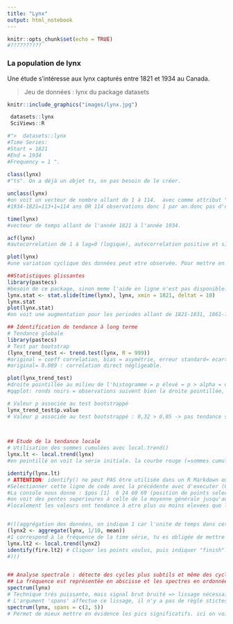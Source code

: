 ```yaml
---
title: "Lynx"
output: html_notebook
---
```



```r
knitr::opts_chunk$set(echo = TRUE)
#??????????
```


### La population de lynx

Une étude s'intéresse aux  lynx capturés entre 1821 et 1934 au Canada.

> Jeu de données : lynx du package datasets

```r
knitr::include_graphics("images/lynx.jpg")
```

```r
 datasets::lynx
 SciViews::R

#">  datasets::lynx
#Time Series:
#Start = 1821 
#End = 1934 
#Frequency = 1 ".
 
class(lynx) 
#"ts". On a déjà un objet ts, on pas besoin de le créer.

unclass(lynx)
#on voit un vecteur de nombre allant de 1 à 114.  avec comme attribut "attr(,"tsp")" et comme start end et fréquence "[1] 1821 1934    1".
#1934-1821=113+1=114 ans OR 114 observations donc 1 par an.donc pas d'observations mensuelles pa:s besoin de la fonnction cycle.

time(lynx) 
#vecteur de temps allant de l'année 1821 à l'année 1934.

acf(lynx)
#autocorrelation de 1 à lag=0 (logique), autocorrelation positive et significative pour lag= 1 et lag=2. ensuit l'ACF devient negative et significative (inverse) pour lag= 3 4 5 6 7. puis elle redevient positive pour les 5 lags suivant et le cycle recommence (- pour 4 lags et + pour 6 lags...).

plot(lynx) 
#une variation cyclique des données peut etre observée. Pour mettre en évidence l'effet sur plusieurs années la fonction stat.slide peut etre uttilisée.

##Statistiques glissantes
library(pastecs) 
#besoin de ce package, sinon meme l'aide en ligne n'est pas disponible. mais on peutr savoir de quel package on a besoin en mettant ?stat.slide.
lynx.stat <- stat.slide(time(lynx), lynx, xmin = 1821, deltat = 10)
lynx.stat
plot(lynx.stat)
#on voit une augmentation pour les periodes allant de 1821-1831, 1861-1871, 1901-1934. On peut dire qu'avec le temps le nombre de lynx capturés augmente.
```

```r
## Identification de tendance à long terme
# Tendance globale
library(pastecs)
# Test par bootstrap
(lynx_trend_test <- trend.test(lynx, R = 999))
#original = coeff correlation, bias = asymétrie, erreur standard= ecart-type par rapport à la distribution normale => le plus important c'est le graphique.
#original= 0.089 : correlation direct négligeable.

plot(lynx_trend_test)
#droite pointillée au milieu de l'histogramme = p élevé = p > alpha = on ne rejette pas Ho il n'y a donc pas de tendance générale.
#qqplot: ronds noirs = observations suivent bien la droite pointillée, donc la distribution est normale.

# Valeur p associée au test bootstrappé
lynx_trend_test$p.value
# Valeur p associée au test bootstrappé : 0,32 > 0,05 -> pas tendance significative au seuil alpha de 5%.
 


## Etude de la tendance locale
# Utilisation des sommes cumulées avec local.trend()
lynx.lt <- local.trend(lynx)
#en pointillé on voit la série initiale. la courbe rouge (=sommes cumulées) chaque segment de la ligne brisée représente une tendance locale : une période où la moyenne ne varie pas: la valeur de cette moyenne est donnée par la pente du segment additionnée de r (=moyenne de toute la série).Par rapport à la moyenne globale des observations, soit on est au-dessus ou en-dessous. 

identify(lynx.lt)
# ATTENTION: identify() ne peut PAS être utilisée dans un R Markdown ou Notebook. Cette fonction doit être utilisée seulement dans le fenêtre CONSOLE de R!!!
#Selectionner cette ligne de code avec la précédente avec d'executer (Ctrl+Enter). Cliquer les points voulus (dans ce graphe-ci un point au début, un au milieu qd est T° très basses et un point à la fin), puis indiquer "finish"...
#La console nous donne : $pos [1]  6 24 60 69 (position de points selectionnés, 4 en tout). $trends [1] 2334611 1775861 3538333 (pente des 3 segments). $k [1] 2320086 (moyenne générale).
#on voit des pentes superieures à celle de la moyenne générale jusqu'au temps 30 puis elle sont inferieures.
#localement les valeurs ont tendance à etre plus ou moins elevees que la moyenne global.


#(((aggrégation des données, on indique 1 car l'unite de temps dans cette serie est de 1.
(lynx2 <- aggregate(lynx, 1/10, mean))
#1 correspond à la fréquence de la time série, tu es obligée de mettre une valeur décimale: ex:1/5= un pas de temps correspond à 5 observations. Dans ce cas-ci il n'est pas pertinent d'utiliser la fonction aggregate car elle permet d'aggréger (écraser) les données pour un cycle et ainsi obtenir un aperçu sur les tendances locales pour plusieurs cycles. Dons quand il n'y a pas de cycles, il ne faut pas utiliser aggregate.
lynx.lt2 <- local.trend(lynx2)
identify(fire.lt2) # Cliquer les points voulus, puis indiquer "finish"...
#)))


## Analyse spectrale : détecte des cycles plus subtils et même des cycles qui se surperposent. qlq soit le signal on peut le représenter par un ensemble de sinus et de cos de periode croissante avec une valeur d'amplitude adéquate à chaque signal. si amplitude des différentes composantes est faible alors signal faible et inversément.
## La fréquence est représentée en abscisse et les spectres en ordonnée. Il y a un cycle si un des spectres d’une fréquence différente de zéro se trouve dans la l’intervalle de confiance représenté en haut à droite en bleu. 
spectrum(lynx) 
# Technique très puissante, mais signal brut bruité => lissage nécessaire!
# L'argument 'spans' affectue ce lissage, il n'y a pas de règle stictes, il faut juste deux nombres impairs.
spectrum(lynx, spans = c(3, 5))
# Permet de mieux mettre en évidence les pics significatifs. ici on voit 1 pic significatif et donc 1 cycle significatif a la frequence 0.1.
```
